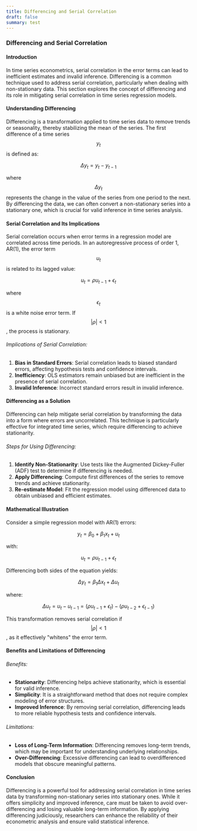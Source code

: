 ```yaml
---
title: Differencing and Serial Correlation
draft: false
summary: test
---
```



<TOCInline toc={props.toc} asDisclosure />

### Differencing and Serial Correlation

#### Introduction

In time series econometrics, serial correlation in the error terms can lead to inefficient estimates and invalid inference. Differencing is a common technique used to address serial correlation, particularly when dealing with non-stationary data. This section explores the concept of differencing and its role in mitigating serial correlation in time series regression models.

#### Understanding Differencing

Differencing is a transformation applied to time series data to remove trends or seasonality, thereby stabilizing the mean of the series. The first difference of a time series $$ y_t $$ is defined as:

$$
\Delta y_t = y_t - y_{t-1}
$$

where $$ \Delta y_t $$ represents the change in the value of the series from one period to the next. By differencing the data, we can often convert a non-stationary series into a stationary one, which is crucial for valid inference in time series analysis.

#### Serial Correlation and Its Implications

Serial correlation occurs when error terms in a regression model are correlated across time periods. In an autoregressive process of order 1, AR(1), the error term $$ u_t $$ is related to its lagged value:

$$
u_t = \rho u_{t-1} + \epsilon_t
$$

where $$ \epsilon_t $$ is a white noise error term. If $$ |\rho| < 1 $$, the process is stationary.

###### Implications of Serial Correlation:

1. **Bias in Standard Errors**: Serial correlation leads to biased standard errors, affecting hypothesis tests and confidence intervals.
2. **Inefficiency**: OLS estimators remain unbiased but are inefficient in the presence of serial correlation.
3. **Invalid Inference**: Incorrect standard errors result in invalid inference.

#### Differencing as a Solution

Differencing can help mitigate serial correlation by transforming the data into a form where errors are uncorrelated. This technique is particularly effective for integrated time series, which require differencing to achieve stationarity.

###### Steps for Using Differencing:

1. **Identify Non-Stationarity**: Use tests like the Augmented Dickey-Fuller (ADF) test to determine if differencing is needed.
2. **Apply Differencing**: Compute first differences of the series to remove trends and achieve stationarity.
3. **Re-estimate Model**: Fit the regression model using differenced data to obtain unbiased and efficient estimates.

#### Mathematical Illustration

Consider a simple regression model with AR(1) errors:

$$
y_t = \beta_0 + \beta_1 x_t + u_t
$$

with:

$$
u_t = \rho u_{t-1} + \epsilon_t
$$

Differencing both sides of the equation yields:

$$
\Delta y_t = \beta_1 \Delta x_t + \Delta u_t
$$

where:

$$
\Delta u_t = u_t - u_{t-1} = (\rho u_{t-1} + \epsilon_t) - (\rho u_{t-2} + \epsilon_{t-1})
$$

This transformation removes serial correlation if $$ |\rho| < 1 $$, as it effectively "whitens" the error term.

#### Benefits and Limitations of Differencing

###### Benefits:

- **Stationarity**: Differencing helps achieve stationarity, which is essential for valid inference.
- **Simplicity**: It is a straightforward method that does not require complex modeling of error structures.
- **Improved Inference**: By removing serial correlation, differencing leads to more reliable hypothesis tests and confidence intervals.

###### Limitations:

- **Loss of Long-Term Information**: Differencing removes long-term trends, which may be important for understanding underlying relationships.
- **Over-Differencing**: Excessive differencing can lead to overdifferenced models that obscure meaningful patterns.

#### Conclusion

Differencing is a powerful tool for addressing serial correlation in time series data by transforming non-stationary series into stationary ones. While it offers simplicity and improved inference, care must be taken to avoid over-differencing and losing valuable long-term information. By applying differencing judiciously, researchers can enhance the reliability of their econometric analysis and ensure valid statistical inference.
